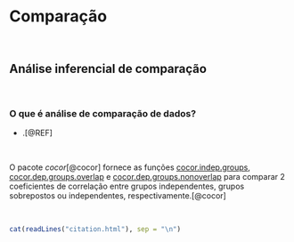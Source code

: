 # **Comparação** {#comparacao}

<br>

## Análise inferencial de comparação

<br>

### O que é análise de comparação de dados?

-   .[@REF]

<br>

::: {.infobox .Rlogo data-latex="{images/Rlogo}"}
O pacote *cocor*[@cocor] fornece as funções [cocor.indep.groups](https://www.rdocumentation.org/packages/stats/versions/3.6.2/topics/cor.test), [cocor.dep.groups.overlap](https://www.rdocumentation.org/packages/stats/versions/3.6.2/topics/cor.test) e [cocor.dep.groups.nonoverlap](https://www.rdocumentation.org/packages/stats/versions/3.6.2/topics/cor.test) para comparar 2 coeficientes de correlação entre grupos independentes, grupos sobrepostos ou independentes, respectivamente.[@cocor]
:::

<br>

```r
cat(readLines("citation.html"), sep = "\n")
```

<br>
